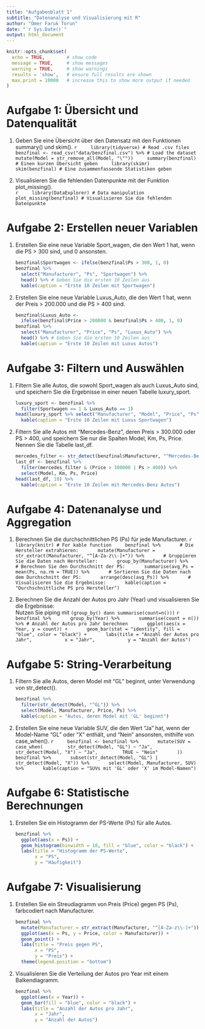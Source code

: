 ```yaml
---
title: "Aufgabenblatt 1"
subtitle: "Datenanalyse und Visualisierung mit R"
author: "Ömer Faruk Torun"
date: "`r Sys.Date()`"
output: html_document
---
```


```r
knitr::opts_chunk$set(
  echo = TRUE,        # show code
  message = TRUE,     # show messages
  warning = TRUE,     # show warnings
  results = 'show',   # ensure full results are shown
  max.print = 10000   # increase this to show more output if needed
)
```

\newpage

# Aufgabe 1: Übersicht und Datenqualität

1. Geben Sie eine Übersicht über den Datensatz mit den Funktionen summary() und skim().
    ```r
    library(tidyverse) # Read .csv files
    benzfinal <- read_csv("data/benzfinal.csv") %>% # Load the dataset
      mutate(Model = str_remove_all(Model, "\""))
    summary(benzfinal) # Einen kurzen Übersicht geben
    library(skimr)
    skim(benzfinal) # Eine zusammenfassende Statistiken geben
    ```

2. Visualisieren Sie die fehlenden Datenpunkte mit der Funktion plot_missing().\
    ```r
    library(DataExplorer) # Data manipulation
    plot_missing(benzfinal) # Visualisieren Sie die fehlenden Datenpunkte
    ```

\newpage

# Aufgabe 2: Erstellen neuer Variablen

1. Erstellen Sie eine neue Variable Sport_wagen, die den Wert 1 hat, wenn die PS > 300 sind, und 0 ansonsten.

    ```r
    benzfinal$Sportwagen <- ifelse(benzfinal$Ps > 300, 1, 0)
    benzfinal %>%
      select("Manufacturer", "Ps", "Sportwagen") %>%
      head() %>% # Geben Sie die ersten 10 Zeilen aus
      kable(caption = "Erste 10 Zeilen mit Sportwagen")
    ```

2. Erstellen Sie eine neue Variable Luxus_Auto, die den Wert 1 hat, wenn der Preis > 200.000 und die PS > 400 sind.

    ```r
    benzfinal$Luxus_Auto <-
      ifelse(benzfinal$Price > 200000 & benzfinal$Ps > 400, 1, 0)
    benzfinal %>%
      select("Manufacturer", "Price", "Ps", "Luxus_Auto") %>%
      head() %>% # Geben Sie die ersten 10 Zeilen aus
      kable(caption = "Erste 10 Zeilen mit Luxus Autos")
    ```

\newpage

# Aufgabe 3: Filtern und Auswählen

1. Filtern Sie alle Autos, die sowohl Sport_wagen als auch Luxus_Auto sind, und speichern Sie die Ergebnisse in einer neuen Tabelle luxury_sport.

    ```r
    luxury_sport <- benzfinal %>%
      filter(Sportwagen == 1 & Luxus_Auto == 1)
    head(luxury_sport %>% select("Manufacturer", "Model", "Price", "Ps"), 10) %>%
      kable(caption = "Erste 10 Zeilen mit Luxus Sportwagen")
    ```

2. Filtern Sie alle Autos mit "Mercedes-Benz", deren Preis > 300.000 oder PS > 400, und speichern Sie nur die Spalten Model, Km, Ps, Price. Nennen Sie die Tabelle last_df.

    ```r
    mercedes_filter <- str_detect(benzfinal$Manufacturer, "^Mercedes-Benz")
    last_df <- benzfinal %>%
      filter(mercedes_filter & (Price > 300000 | Ps > 400)) %>%
      select(Model, Km, Ps, Price)
    head(last_df, 10) %>%
      kable(caption = "Erste 10 Zeilen mit Mercedes-Benz Autos")
    ```

\newpage

# Aufgabe 4: Datenanalyse und Aggregation

1. Berechnen Sie die durchschnittlichen PS (Ps) für jede Manufacturer.
    ```r
    library(knitr) # For kable function
    benzfinal %>%
      # Die Hersteller extrahieren:
      mutate(Manufacturer = str_extract(Manufacturer, "^[A-Za-z\\-]+")) %>%
      # Gruppieren Sie die Daten nach Hersteller:
      group_by(Manufacturer) %>%
      # Berechnen Sie den Durchschnitt der PS:
      summarise(avg_Ps = mean(Ps, na.rm = TRUE)) %>%
      # Sortieren Sie die Daten nach dem Durchschnitt der PS:
      arrange(desc(avg_Ps)) %>%
      # Visualisieren Sie die Ergebnisse:
      kable(caption = "Durchschnittliche PS pro Hersteller")
    ```

2. Berechnen Sie die Anzahl der Autos pro Jahr (Year) und visualisieren Sie die Ergebnisse:\
   Nutzen Sie piping mit `(group_by() dann summarise(count=n()))`
    ```r
    benzfinal %>%
      group_by(Year) %>%
      summarise(count = n()) %>% # Anzahl der Autos pro Jahr berechnen
      ggplot(aes(x = Year, y = count)) +
      geom_bar(stat = "identity", fill = "blue", color = "black") +
      labs(title = "Anzahl der Autos pro Jahr",
           x = "Jahr",
           y = "Anzahl der Autos")
    ```

\newpage

# Aufgabe 5: String-Verarbeitung

1. Filtern Sie alle Autos, deren Model mit "GL" beginnt, unter Verwendung von str_detect().

    ```r
    benzfinal %>%
      filter(str_detect(Model, "^GL")) %>%
      select(Model, Manufacturer, Price, Ps) %>%
      kable(caption = "Autos, deren Model mit 'GL' beginnt")
    ```

2. Erstellen Sie eine neue Variable SUV, die den Wert "Ja" hat, wenn der Model-Name "GL" oder "X" enthält, und "Nein" ansonsten, mithilfe von case_when().
    ```r
    benzfinal <- benzfinal %>%
      mutate(SUV = case_when(
        str_detect(Model, "GL") ~ "Ja",
        str_detect(Model, "X") ~ "Ja",
        TRUE ~ "Nein"
      ))
    benzfinal %>%
      subset(str_detect(Model, "GL") | str_detect(Model, "X")) %>%
      select(Model, Manufacturer, SUV) %>%
      kable(caption = "SUVs mit 'GL' oder 'X' im Model-Namen")
    ```

\newpage

# Aufgabe 6: Statistische Berechnungen

1. Erstellen Sie ein Histogramm der PS-Werte (Ps) für alle Autos.

    ```r
    benzfinal %>%
      ggplot(aes(x = Ps)) +
      geom_histogram(binwidth = 10, fill = "blue", color = "black") +
      labs(title = "Histogramm der PS-Werte",
           x = "PS",
           y = "Häufigkeit")
    ```
    

\newpage

# Aufgabe 7: Visualisierung

1. Erstellen Sie ein Streudiagramm von Preis (Price) gegen PS (Ps), farbcodiert nach Manufacturer.

    ```r
    benzfinal %>%
      mutate(Manufacturer = str_extract(Manufacturer, "^[A-Za-z\\-]+")) %>%
      ggplot(aes(x = Ps, y = Price, color = Manufacturer)) +
      geom_point() +
      labs(title = "Preis gegen PS",
           x = "PS",
           y = "Preis") +
      theme(legend.position = "bottom")
    ```

2. Visualisieren Sie die Verteilung der Autos pro Year mit einem Balkendiagramm.

    ```r
    benzfinal %>%
      ggplot(aes(x = Year)) +
      geom_bar(fill = "blue", color = "black") +
      labs(title = "Anzahl der Autos pro Jahr",
           x = "Jahr",
           y = "Anzahl der Autos")
    ```
